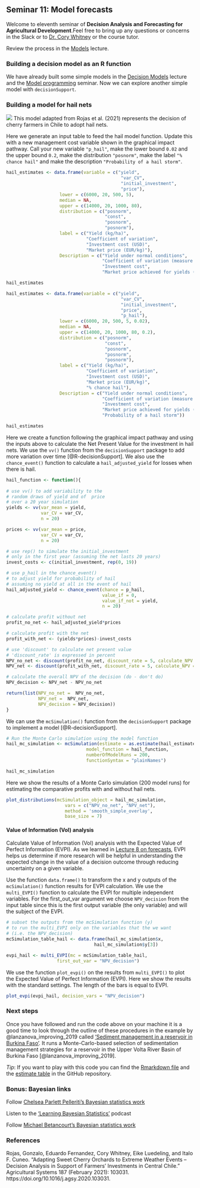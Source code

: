 ## Seminar 11: Model forecasts {#forecasts_seminar} 
<!-- reference with [Model forecasts](#forecasts_seminar) -->

Welcome to eleventh seminar of **Decision Analysis and Forecasting for Agricultural Development**.Feel free to bring up any questions or concerns in the Slack or to [Dr. Cory Whitney](mailto:cory.whitney@uni-bonn.de?subject=[Seminar_9]%20Decision%20Analysis%20Lecture) or the course tutor.

Review the process in the [Models](#model_share_seminar) lecture. 

### Building a decision model as an R function

We have already built some simple models in the [Decision Models](#decision_models) lecture and the [Model programming](#model_programming) seminar. Now we can explore another simple model with `decisionSupport`. 

### Building a model for hail nets

![](images/hail_impact_pathway.png)
This model adapted from Rojas et al. (2021) represents the decision of cherry farmers in Chile to adopt hail nets. 


<!-- ### Plot the impact pathway -->

<!-- Let's use the `graph.formula` function from the `igraph` library again [@igraph2006]. This time to create the graphical impact pathway of an investment into hail nets. Add another factor called 'Discount' that impacts the Net Present Value (NPV) value. -->

<!-- ```{r igraph-example, exercise=TRUE} -->
<!-- hail_path <- graph.formula(HailNet -+ Yield,  -->
<!--                           HailNet -+ Cost,  -->
<!--                           HailEvent -+ Yield, -->
<!--                           Yield -+ MarketPrice,  -->
<!--                           MarketPrice -+ NPV, -->
<!--                           Cost -+ NPV) -->

<!-- plot(hail_path) -->
<!-- ``` -->

<!-- ```{r igraph-example-solution} -->
<!-- hail_path <- graph.formula(HailNet -+ Yield,  -->
<!--                           HailNet -+ Cost,  -->
<!--                           HailEvent -+ Yield, -->
<!--                           Yield -+ MarketPrice,  -->
<!--                           MarketPrice -+ NPV, -->
<!--                           Cost -+ NPV, -->
<!--                           Discount -+ NPV) -->

<!-- plot(hail_path) -->
<!-- ``` -->

<!-- That was just one of many ways to generate visual impact pathways. To see more options see the [Decision Analysis Overview](#decision_analysis) lecture materials. -->

Here we generate an input table to feed the hail model function. Update this with a new management cost variable shown in the graphical impact pathway. Call your new variable `"p_hail"`, make the lower bound `0.02` and the upper bound `0.2`, make the distribution `"posnorm"`, make the label `"% chance hail"` and make the description `"Probability of a hail storm"`.

```r
hail_estimates <- data.frame(variable = c("yield", 
                                           "var_CV", 
                                           "initial_investment", 
                                           "price"),
                    lower = c(6000, 20, 500, 5),
                    median = NA,
                    upper = c(14000, 20, 1000, 80),
                    distribution = c("posnorm", 
                                     "const", 
                                     "posnorm", 
                                     "posnorm"),
                    label = c("Yield (kg/ha)", 
                              "Coefficient of variation", 
                              "Investment cost (USD)", 
                              "Market price (EUR/kg)"),
                    Description = c("Yield under normal conditions",
                                    "Coefficient of variation (measure of relative variability)",
                                    "Investment cost", 
                                    "Market price achieved for yields (EUR/kg)"))

hail_estimates
```

```r
hail_estimates <- data.frame(variable = c("yield", 
                                           "var_CV", 
                                           "initial_investment", 
                                           "price", 
                                           "p_hail"),
                    lower = c(6000, 20, 500, 5, 0.02),
                    median = NA,
                    upper = c(14000, 20, 1000, 80, 0.2),
                    distribution = c("posnorm", 
                                     "const", 
                                     "posnorm", 
                                     "posnorm",
                                     "posnorm"),
                    label = c("Yield (kg/ha)", 
                              "Coefficient of variation", 
                              "Investment cost (USD)", 
                              "Market price (EUR/kg)", 
                              "% chance hail"),
                    Description = c("Yield under normal conditions",
                                    "Coefficient of variation (measure of relative variability)",
                                    "Investment cost", 
                                    "Market price achieved for yields (EUR/kg)", 
                                    "Probability of a hail storm"))

hail_estimates
```

Here we create a function following the graphical impact pathway and using the inputs above to calculate the Net Present Value for the investment in hail nets. We use the `vv()` function from the `decisionSupport` package to add more variation over time [@R-decisionSupport]. We also use the `chance_event()` function to calculate a `hail_adjusted_yield` for losses when there is hail. 

```r
hail_function <- function(){
  
# use vv() to add variability to the 
# random draws of yield and of  price 
# over a 20 year simulation 
yields <- vv(var_mean = yield, 
             var_CV = var_CV, 
             n = 20)

prices <- vv(var_mean = price, 
             var_CV = var_CV, 
             n = 20)

# use rep() to simulate the initial_investment 
# only in the first year (assuming the net lasts 20 years)
invest_costs <- c(initial_investment, rep(0, 19))

# use p_hail in the chance_event() 
# to adjust yield for probability of hail
# assuming no yield at all in the event of hail
hail_adjusted_yield <- chance_event(chance = p_hail, 
                                    value_if = 0,
                                    value_if_not = yield,
                                    n = 20)

# calculate profit without net
profit_no_net <- hail_adjusted_yield*prices

# calculate profit with the net
profit_with_net <- (yields*prices)-invest_costs

# use 'discount' to calculate net present value 
# 'discount_rate' is expressed in percent
NPV_no_net <- discount(profit_no_net, discount_rate = 5, calculate_NPV = TRUE)
NPV_net <- discount(profit_with_net, discount_rate = 5, calculate_NPV = TRUE)

# calculate the overall NPV of the decision (do - don't do)
NPV_decision <- NPV_net - NPV_no_net

return(list(NPV_no_net =  NPV_no_net,
            NPV_net =  NPV_net, 
            NPV_decision = NPV_decision))
}

```

We can use the `mcSimulation()` function from the `decisionSupport` package to implement a model [@R-decisionSupport].

```r
# Run the Monte Carlo simulation using the model function
hail_mc_simulation <- mcSimulation(estimate = as.estimate(hail_estimates),
                              model_function = hail_function,
                              numberOfModelRuns = 200,
                              functionSyntax = "plainNames")

hail_mc_simulation
```

Here we show the results of a Monte Carlo simulation (200 model runs) for estimating the comparative profits with and without hail nets. 

```r
plot_distributions(mcSimulation_object = hail_mc_simulation, 
                      vars = c("NPV_no_net", "NPV_net"),
                      method = 'smooth_simple_overlay', 
                      base_size = 7)
```
#### Value of Information (VoI) analysis

Calculate Value of Information (VoI) analysis with the Expected Value of Perfect Information (EVPI). As we learned in [Lecture 8 on forecasts](#forecasts), EVPI helps us determine if more research will be helpful in understanding the expected change in the value of a decision outcome through reducing uncertainty on a given variable. 

Use the function `data.frame()` to transform the x and y outputs of the `mcSimulation()` function results for EVPI calculation. We use the `multi_EVPI()` function to calculate the EVPI for multiple independent variables. For the first_out_var argument we choose `NPV_decision` from the input table since this is the first output variable (the only variable) and will the subject of the EVPI. 

```r
# subset the outputs from the mcSimulation function (y) 
# to run the multi_EVPI only on the variables that the we want 
# (i.e. the NPV_decision)
mcSimulation_table_hail <- data.frame(hail_mc_simulation$x, 
                                 hail_mc_simulation$y[3])

evpi_hail <- multi_EVPI(mc = mcSimulation_table_hail, 
                   first_out_var = "NPV_decision")
```


We use the function `plot_evpi()` on the results from `multi_EVPI()` to plot the Expected Value of Perfect Information (EVPI). Here we show the results with the standard settings. The length of the bars is equal to EVPI.

```r
plot_evpi(evpi_hail, decision_vars = "NPV_decision")
```


### Next steps

Once you have followed and run the code above on your machine it is a good time to look through the outline of these procedures in the example by @lanzanova_improving_2019 called ['Sediment management in a reservoir in Burkina Faso'](http://htmlpreview.github.io/?https://github.com/CWWhitney/BurkinaExample/blob/master/Burkina_vignette.html). It runs a Monte-Carlo-based selection of sedimentation management strategies for a reservoir in the Upper Volta River Basin of Burkina Faso [@lanzanova_improving_2019]. 

*Tip*: If you want to play with this code you can find the [Rmarkdown file](https://raw.githubusercontent.com/CWWhitney/17_Burkina_Vignette/blob/master/Burkina_vignette.Rmd) and the [estimate table](https://raw.githubusercontent.com/CWWhitney/BurkinaExample/master/Sediment_input_table.csv) in the GitHub repository. 

### Bonus: Bayesian links

Follow [Chelsea Parlett Pelleriti's Bayesian statistics work](https://cmparlettpelleriti.github.io/)

Listen to the ['Learning Bayesian Statistics'](https://www.learnbayesstats.com) podcast

Follow [Michael Betancourt’s Bayesian statistics work](https://betanalpha.github.io/)

<!-- -	Rainforth, Tom. “Automating Inference, Learning, and Design Using Probabilistic Programming.” Doctor of Philosophy, University of Oxford, 2017. -->

### References

Rojas, Gonzalo, Eduardo Fernandez, Cory Whitney, Eike Luedeling, and Italo F. Cuneo. “Adapting Sweet Cherry Orchards to Extreme Weather Events – Decision Analysis in Support of Farmers’ Investments in Central Chile.” Agricultural Systems 187 (February 2021): 103031. https://doi.org/10.1016/j.agsy.2020.103031.